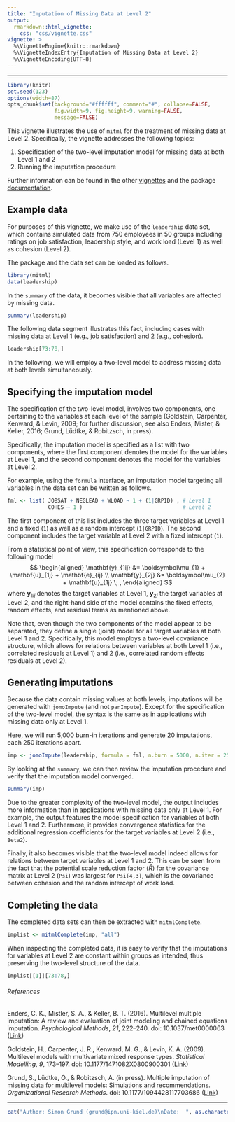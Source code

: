 ```yaml
---
title: "Imputation of Missing Data at Level 2"
output:
  rmarkdown::html_vignette:
    css: "css/vignette.css"
vignette: >
  %\VignetteEngine{knitr::rmarkdown}
  %\VignetteIndexEntry{Imputation of Missing Data at Level 2}
  %\VignetteEncoding{UTF-8}
---
```


---

```r
library(knitr)
set.seed(123)
options(width=87)
opts_chunk$set(background="#ffffff", comment="#", collapse=FALSE,
               fig.width=9, fig.height=9, warning=FALSE,
               message=FALSE)
```

This vignette illustrates the use of `mitml` for the treatment of missing data at Level 2.
Specifically, the vignette addresses the following topics:

1. Specification of the two-level imputation model for missing data at both Level 1 and 2
2. Running the imputation procedure

Further information can be found in the other [vignettes](https://github.com/simongrund1/mitml/wiki) and the package [documentation](https://cran.r-project.org/package=mitml/mitml.pdf).

## Example data

For purposes of this vignette, we make use of the `leadership` data set, which contains simulated data from 750 employees in 50 groups including ratings on job satisfaction, leadership style, and work load (Level 1) as well as cohesion (Level 2).

The package and the data set can be loaded as follows.

```r
library(mitml)
data(leadership)
```

In the `summary` of the data, it becomes visible that all variables are affected by missing data.

```r
summary(leadership)
```

The following data segment illustrates this fact, including cases with missing data at Level 1 (e.g., job satisfaction) and 2 (e.g., cohesion).

```r
leadership[73:78,]
```

In the following, we will employ a two-level model to address missing data at both levels simultaneously.

## Specifying the imputation model

The specification of the two-level model, involves two components, one pertaining to the variables at each level of the sample (Goldstein, Carpenter, Kenward, & Levin, 2009; for further discussion, see also Enders, Mister, & Keller, 2016; Grund, Lüdtke, & Robitzsch, in press).

Specifically, the imputation model is specified as a list with two components, where the first component denotes the model for the variables at Level 1, and the second component denotes the model for the variables at Level 2.

For example, using the `formula` interface, an imputation model targeting all variables in the data set can be written as follows.

```r
fml <- list( JOBSAT + NEGLEAD + WLOAD ~ 1 + (1|GRPID) , # Level 1
             COHES ~ 1 )                                # Level 2
```

The first component of this list includes the three target variables at Level 1 and a fixed (`1`) as well as a random intercept (`1|GRPID`).
The second component includes the target variable at Level 2 with a fixed intercept (`1`).

From a statistical point of view, this specification corresponds to the following model
$$
\begin{aligned}
\mathbf{y}_{1ij} &= \boldsymbol\mu_{1} + \mathbf{u}_{1j} + \mathbf{e}_{ij} \\
\mathbf{y}_{2j} &= \boldsymbol\mu_{2} + \mathbf{u}_{1j} \; ,
\end{aligned}
$$
where $\mathbf{y}_{1ij}$ denotes the target variables at Level 1, $\mathbf{y}_{2j}$ the target variables at Level 2, and the right-hand side of the model contains the fixed effects, random effects, and residual terms as mentioned above.

Note that, even though the two components of the model appear to be separated, they define a single (joint) model for all target variables at both Level 1 and 2.
Specifically, this model employs a two-level covariance structure, which allows for relations between variables at both Level 1 (i.e., correlated residuals at Level 1) and 2 (i.e., correlated random effects residuals at Level 2).

## Generating imputations

Because the data contain missing values at both levels, imputations will be generated with `jomoImpute` (and not `panImpute`).
Except for the specification of the two-level model, the syntax is the same as in applications with missing data only at Level 1.

Here, we will run 5,000 burn-in iterations and generate 20 imputations, each 250 iterations apart.

```r
imp <- jomoImpute(leadership, formula = fml, n.burn = 5000, n.iter = 250, m = 20)
```

By looking at the `summary`, we can then review the imputation procedure and verify that the imputation model converged.

```r
summary(imp)
```

Due to the greater complexity of the two-level model, the output includes more information than in applications with missing data only at Level 1.
For example, the output features the model specification for variables at both Level 1 and 2.
Furthermore, it provides convergence statistics for the additional regression coefficients for the target variables at Level 2 (i.e., `Beta2`).

Finally, it also becomes visible that the two-level model indeed allows for relations between target variables at Level 1 and 2.
This can be seen from the fact that the potential scale reduction factor ($\hat{R}$) for the covariance matrix at Level 2 (`Psi`) was largest for `Psi[4,3]`, which is the covariance between cohesion and the random intercept of work load.

## Completing the data

The completed data sets can then be extracted with `mitmlComplete`.

```r
implist <- mitmlComplete(imp, "all")
```

When inspecting the completed data, it is easy to verify that the imputations for variables at Level 2 are constant within groups as intended, thus preserving the two-level structure of the data.

```r
implist[[1]][73:78,]
```

###### References

Enders, C. K., Mistler, S. A., & Keller, B. T. (2016). Multilevel multiple imputation: A review and evaluation of joint modeling and chained equations imputation. *Psychological Methods*, *21*, 222–240. doi: 10.1037/met0000063 ([Link](https://doi.org/10.1037/met0000063))

Goldstein, H., Carpenter, J. R., Kenward, M. G., & Levin, K. A. (2009).  Multilevel models with multivariate mixed response types. *Statistical Modelling*, *9*, 173–197. doi: 10.1177/1471082X0800900301 ([Link](https://doi.org/10.1177/1471082X0800900301))

Grund, S., Lüdtke, O., & Robitzsch, A. (in press). Multiple imputation of missing data for multilevel models: Simulations and recommendations. *Organizational Research Methods*. doi: 10.1177/1094428117703686 ([Link](https://doi.org/10.1177/1094428117703686))

---

```r
cat("Author: Simon Grund (grund@ipn.uni-kiel.de)\nDate:  ", as.character(Sys.Date()))
```

